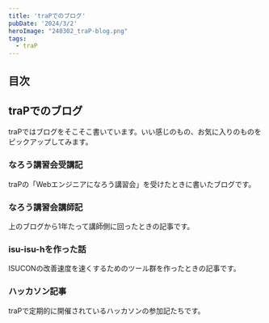 ```yaml
---
title: 'traPでのブログ'
pubDate: '2024/3/2'
heroImage: "240302_traP-blog.png"
tags:
  - traP
---
```


## 目次

## traPでのブログ

traPではブログをそこそこ書いています。いい感じのもの、お気に入りのものをピックアップしてみます。

### なろう講習会受講記

traPの「Webエンジニアになろう講習会」を受けたときに書いたブログです。

<OGPCard url="https://trap.jp/post/1624/" />

### なろう講習会講師記

上のブログから1年たって講師側に回ったときの記事です。

<OGPCard url="https://trap.jp/post/1969/" />

### isu-isu-hを作った話

<OGPCard url="https://trap.jp/post/2047/" />

ISUCONの改善速度を速くするためのツール群を作ったときの記事です。

### ハッカソン記事

traPで定期的に開催されているハッカソンの参加記たちです。

<OGPCard url="https://trap.jp/post/1617/" />

<OGPCard url="https://trap.jp/post/1746/" />

<OGPCard url="https://trap.jp/post/1899/" />

<OGPCard url="https://trap.jp/post/2117/" />
